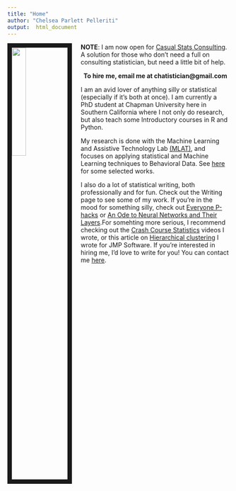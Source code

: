 ```yaml
---
title: "Home"
author: "Chelsea Parlett Pelleriti"
output:  html_document
---
```




<img src="images/me.jpg" style="width:25%; border:10px solid; margin-right: 20px" align="left">

**NOTE**: I am now open for [Casual Stats Consulting](TheChatistician.html). A solution for those who don't need a full on consulting statistician, but need a little bit of help.

<center>
**To hire me, email me at chatistician@gmail.com**
</center>

I am an avid lover of anything silly or statistical (especially if it's both at once). I am currently a PhD student at Chapman University here in Southern California where I not only do research, but also teach some Introductory courses in R and Python.

My research is done with the Machine Learning and Assistive Technology Lab [(MLAT)](http://mlat.chapman.edu/), and focuses on applying statistical and Machine Learning techniques to Behavioral Data. See [here](https://www.linkedin.com/in/chelseaparlettpelleriti/) for some selected works.

I also do a lot of statistical writing, both professionally and for fun. Check out the Writing page to see some of my work. If you're in the mood for something silly, check out [Everyone P-hacks](https://medium.com/@chelseaparlett/everyone-p-hacks-a-lighthearted-guide-for-new-academics-55f68c9f78cb) or [An Ode to Neural Networks and Their Layers](https://medium.com/@chelseaparlett/one-layer-two-layer-1a2c70e594).For somehting more serious, I recommend checking out the [Crash Course Statistics](https://www.youtube.com/playlist?list=PL8dPuuaLjXtNM_Y-bUAhblSAdWRnmBUcr) videos I wrote, or this article on [Hierarchical clustering](https://community.jmp.com/t5/JMP-Blog/Hierarchical-clustering/ba-p/192425) I wrote for JMP Software. If you're interested in hiring me, I'd love to write for you! You can contact me [here](contact.html).